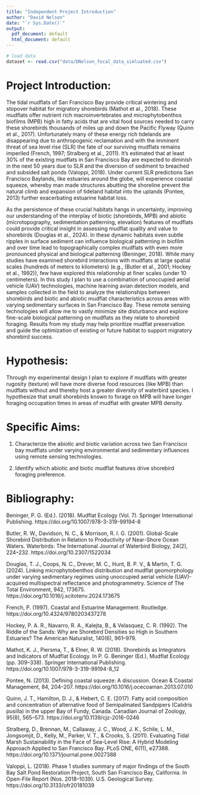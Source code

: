 ---
title: "Independent Project Introduction"
author: "David Nelson"
date: "`r Sys.Date()`"
output:
  pdf_document: default
  html_document: default
---


```{r}
# load data
dataset <- read.csv("data/DNelson_focal_data_simluated.csv") 
```


# Project Introduction:

The tidal mudflats of San Francisco Bay provide critical wintering and stopover habitat for migratory shorebirds (Mathot et al., 2018). These mudflats offer nutrient rich macroinvertebrates and microphytobenthos biofilms (MPB) high in fatty acids that are vital food sources needed to carry these shorebirds thousands of miles up and down the Pacific Flyway (Quinn et al., 2017). Unfortunately many of these energy rich tidelands are disappearing due to anthropogenic reclamation and with the imminent threat of sea level rise (SLR) the fate of our surviving mudflats remains imperiled (French, 1997; Stralberg et al., 2011). It’s estimated that at least 30% of the existing mudflats in San Francisco Bay are expected to diminish in the next 50 years due to SLR and the diversion of sediment to breached and subsided salt ponds (Valoppi, 2018). Under current SLR predictions San Francisco Baylands, like estuaries around the globe, will experience coastal squeeze, whereby man made structures abutting the shoreline prevent the natural climb and expansion of tideland habitat into the uplands (Pontee, 2013) further exacerbating estuarine habitat loss. 

As the persistence of these crucial habitats hangs in uncertainty, improving our understanding of the interplay of biotic (shorebirds, MPB) and abiotic (microtopography, sedimentation patterning, elevation) features of mudflats could provide critical insight in assessing mudflat quality and value to shorebirds (Douglas et al., 2024). In these dynamic habitats even subtle ripples in surface sediment can influence biological patterning in biofilm and over time lead to topographically complex mudflats with even more pronounced physical and biological patterning (Beninger, 2018). While many studies have examined shorebird interactions with mudflats at large spatial scales (hundreds of meters to kilometers) (e.g., (Butler et al., 2001; Hockey et al., 1992)), few have explored this relationship at finer scales (under 10 centimeters). In this study I plan to use a combination of unoccupied aerial vehicle (UAV) technologies, machine learning avian detection models, and samples collected in the field to analyze the relationships between shorebirds and biotic and abiotic mudflat characteristics across areas with varying sedimentary surfaces in San Francisco Bay. These remote sensing technologies will allow me to vastly minimize site disturbance and explore fine-scale biological patterning on mudflats as they relate to shorebird foraging. Results from my study may help prioritize mudflat preservation and guide the optimization of existing or future habitat to support migratory shorebird success.

# Hypothesis:
Through my experimental design I plan to explore if mudflats with greater rugosity (texture) will have more diverse food resources (like MPB)  than mudflats without and thereby host a greater diversity of waterbird species. I hypothesize that small shorebirds known to forage on MPB will have longer foraging occupation times in areas of mudflat with greater MPB density.

# Specific Aims:

1) Characterize the abiotic and biotic variation across two San Francisco bay mudflats under varying environmental and sedimentary influences using remote sensing technologies.

2) Identify which abiotic and biotic mudflat features drive shorebird foraging preference.


# Bibliography:

Beninger, P. G. (Ed.). (2018). Mudflat Ecology (Vol. 7). Springer International Publishing. https://doi.org/10.1007/978-3-319-99194-8

Butler, R. W., Davidson, N. C., & Morrison, R. I. G. (2001). Global-Scale Shorebird Distribution in Relation to Productivity of Near-Shore Ocean Waters. Waterbirds: The International Journal of Waterbird Biology, 24(2), 224–232. https://doi.org/10.2307/1522034

Douglas, T. J., Coops, N. C., Drever, M. C., Hunt, B. P. V., & Martin, T. G. (2024). Linking microphytobenthos distribution and mudflat geomorphology under varying sedimentary regimes using unoccupied aerial vehicle (UAV)-acquired multispectral reflectance and photogrammetry. Science of The Total Environment, 942, 173675. https://doi.org/10.1016/j.scitotenv.2024.173675

French, P. (1997). Coastal and Estuarine Management. Routledge. https://doi.org/10.4324/9780203437278

Hockey, P. A. R., Navarro, R. A., Kalejta, B., & Velasquez, C. R. (1992). The Riddle of the Sands: Why are Shorebird Densities so High in Southern Estuaries? The American Naturalist, 140(6), 961–979.

Mathot, K. J., Piersma, T., & Elner, R. W. (2018). Shorebirds as Integrators and Indicators of Mudflat Ecology. In P. G. Beninger (Ed.), Mudflat Ecology (pp. 309–338). Springer International Publishing. https://doi.org/10.1007/978-3-319-99194-8_12

Pontee, N. (2013). Defining coastal squeeze: A discussion. Ocean & Coastal Management, 84, 204–207. https://doi.org/10.1016/j.ocecoaman.2013.07.010

Quinn, J. T., Hamilton, D. J., & Hebert, C. E. (2017). Fatty acid composition and concentration of alternative food of Semipalmated Sandpipers (Calidris pusilla) in the upper Bay of Fundy, Canada. Canadian Journal of Zoology, 95(8), 565–573. https://doi.org/10.1139/cjz-2016-0246

Stralberg, D., Brennan, M., Callaway, J. C., Wood, J. K., Schile, L. M., Jongsomjit, D., Kelly, M., Parker, V. T., & Crooks, S. (2011). Evaluating Tidal Marsh Sustainability in the Face of Sea-Level Rise: A Hybrid Modeling Approach Applied to San Francisco Bay. PLoS ONE, 6(11), e27388. https://doi.org/10.1371/journal.pone.0027388

Valoppi, L. (2018). Phase 1 studies summary of major findings of the South Bay Salt Pond Restoration Project, South San Francisco Bay, California. In Open-File Report (Nos. 2018–1039). U.S. Geological Survey. https://doi.org/10.3133/ofr20181039
